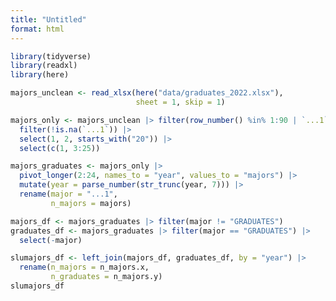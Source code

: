 ```yaml
---
title: "Untitled"
format: html
---
```


```r
library(tidyverse)
library(readxl)
library(here)

majors_unclean <- read_xlsx(here("data/graduates_2022.xlsx"),
                            sheet = 1, skip = 1)

majors_only <- majors_unclean |> filter(row_number() %in% 1:90 | `...1` == "GRADUATES") |>
  filter(!is.na(`...1`)) |>
  select(1, 2, starts_with("20")) |>
  select(c(1, 3:25))

majors_graduates <- majors_only |>
  pivot_longer(2:24, names_to = "year", values_to = "majors") |>
  mutate(year = parse_number(str_trunc(year, 7))) |>
  rename(major = "...1", 
         n_majors = majors)

majors_df <- majors_graduates |> filter(major != "GRADUATES")
graduates_df <- majors_graduates |> filter(major == "GRADUATES") |>
  select(-major)

slumajors_df <- left_join(majors_df, graduates_df, by = "year") |> 
  rename(n_majors = n_majors.x,
         n_graduates = n_majors.y)
slumajors_df
```